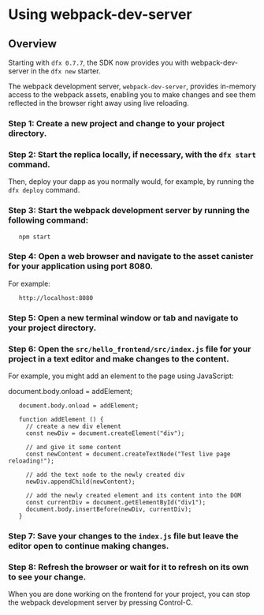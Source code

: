 # Using webpack-dev-server

## Overview 

Starting with `dfx 0.7.7`, the SDK now provides you with webpack-dev-server in the `dfx new` starter.

The webpack development server, `webpack-dev-server`, provides in-memory access to the webpack assets, enabling you to
make changes and see them reflected in the browser right away using live reloading.

### Step 1: Create a new project and change to your project directory.

### Step 2: Start the replica locally, if necessary, with the `dfx start` command.
Then, deploy your dapp as you normally would, for example, by running the `dfx deploy` command.

### Step 3: Start the webpack development server by running the following command:

       npm start

### Step 4: Open a web browser and navigate to the asset canister for your application using port 8080.

   For example:

       http://localhost:8080

### Step 5: Open a new terminal window or tab and navigate to your project directory.

### Step 6: Open the `src/hello_frontend/src/index.js` file for your project in a text editor and make changes to the content.

   For example, you might add an element to the page using JavaScript:

   document.body.onload = addElement;

       document.body.onload = addElement;

       function addElement () {
         // create a new div element
         const newDiv = document.createElement("div");

         // and give it some content
         const newContent = document.createTextNode("Test live page reloading!");

         // add the text node to the newly created div
         newDiv.appendChild(newContent);

         // add the newly created element and its content into the DOM
         const currentDiv = document.getElementById("div1");
         document.body.insertBefore(newDiv, currentDiv);
       }

### Step 7: Save your changes to the `index.js` file but leave the editor open to continue making changes.

### Step 8: Refresh the browser or wait for it to refresh on its own to see your change.

   When you are done working on the frontend for your project, you can stop the webpack development server by pressing
   Control-C.